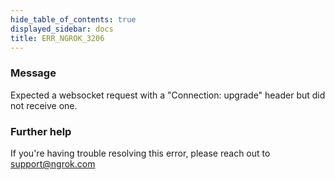 ```yaml
---
hide_table_of_contents: true
displayed_sidebar: docs
title: ERR_NGROK_3206
---
```




### Message

Expected a websocket request with a "Connection: upgrade" header but did not receive one.

<ErrorDetails error="err_ngrok_3206" />

### Further help

If you're having trouble resolving this error, please reach out to [support@ngrok.com](mailto:support@ngrok.com?subject=Help%20with%20ERR_NGROK_3206)
